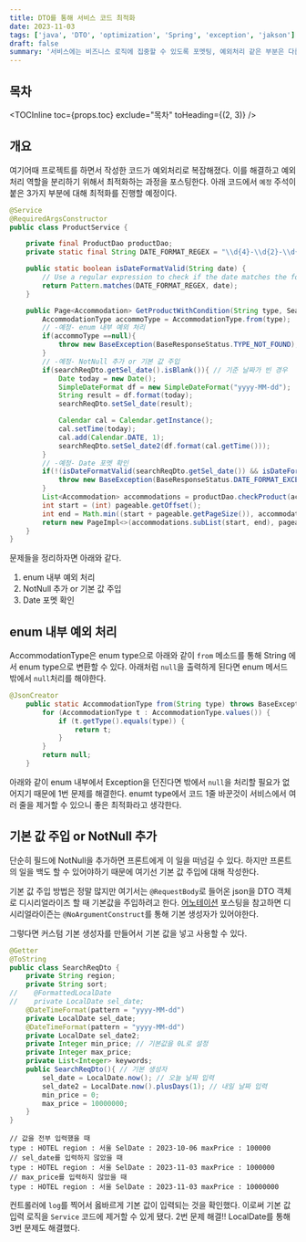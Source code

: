 ```yaml
---
title: DTO를 통해 서비스 코드 최적화
date: 2023-11-03
tags: ['java', 'DTO', 'optimization', 'Spring', 'exception', 'jakson']
draft: false
summary: '서비스에는 비즈니스 로직에 집중할 수 있도록 포멧팅, 예외처리 같은 부분은 다른 곳으로 위임하기'
---
```


## 목차

<TOCInline toc={props.toc} exclude="목차" toHeading={(2, 3)} />

## 개요

여기어때 프로젝트를 하면서 작성한 코드가 예외처리로 복잡해졌다. 이를 해결하고 예외처리 역할을 분리하기 위해서 최적화하는 과정을 포스팅한다.
아래 코드에서 `예정` 주석이 붙은 3가지 부분에 대해 최적화를 진행할 예정이다.

```java:Service.java
@Service
@RequiredArgsConstructor
public class ProductService {

    private final ProductDao productDao;
    private static final String DATE_FORMAT_REGEX = "\\d{4}-\\d{2}-\\d{2}";

    public static boolean isDateFormatValid(String date) {
        // Use a regular expression to check if the date matches the format "YYYY-MM-DD"
        return Pattern.matches(DATE_FORMAT_REGEX, date);
    }

    public Page<Accommodation> GetProductWithCondition(String type, SearchReqDto searchReqDto, Pageable pageable){
        AccommodationType accommoType = AccommodationType.from(type);
        // -예정- enum 내부 예외 처리
        if(accommoType ==null){
            throw new BaseException(BaseResponseStatus.TYPE_NOT_FOUND);
        }
        // -예정- NotNull 추가 or 기본 값 주입
        if(searchReqDto.getSel_date().isBlank()){ // 기준 날짜가 빈 경우
            Date today = new Date();
            SimpleDateFormat df = new SimpleDateFormat("yyyy-MM-dd");
            String result = df.format(today);
            searchReqDto.setSel_date(result);

            Calendar cal = Calendar.getInstance();
            cal.setTime(today);
            cal.add(Calendar.DATE, 1);
            searchReqDto.setSel_date2(df.format(cal.getTime()));
        }
        // -예정- Date 포멧 확인
        if(!(isDateFormatValid(searchReqDto.getSel_date()) && isDateFormatValid(searchReqDto.getSel_date2()))){
            throw new BaseException(BaseResponseStatus.DATE_FORMAT_EXCEPTION);
        }
        List<Accommodation> accommodations = productDao.checkProduct(accommoType.getValue() ,searchReqDto);
        int start = (int) pageable.getOffset();
        int end = Math.min((start + pageable.getPageSize()), accommodations.size());
        return new PageImpl<>(accommodations.subList(start, end), pageable, accommodations.size());
    }
}
```

문제들을 정리하자면 아래와 같다.

1. enum 내부 예외 처리
2. NotNull 추가 or 기본 값 주입
3. Date 포멧 확인

## enum 내부 예외 처리

AccommodationType은 enum type으로 아래와 같이 `from` 메소드를 통해 String 에서 enum type으로 변환할 수 있다.
아래처럼 `null`을 출력하게 된다면 enum 메서드 밖에서 `null`처리를 해야한다.

```java:AccommodationType.java
@JsonCreator
    public static AccommodationType from(String type) throws BaseException {
        for (AccommodationType t : AccommodationType.values()) {
            if (t.getType().equals(type)) {
                return t;
            }
        }
        return null;
    }
```

아래와 같이 enum 내부에서 Exception을 던진다면 밖에서 `null`을 처리할 필요가 없어지기 때문에 1번 문제를 해결한다.
enumt type에서 코드 1줄 바꾼것이 서비스에서 여러 줄을 제거할 수 있으니 좋은 최적화라고 생각한다.

## 기본 값 주입 or NotNull 추가

단순히 필드에 NotNull을 추가하면 프론트에게 이 일을 떠넘길 수 있다. 하지만 프론트의 일을 백도 할 수 있어야하기 때문에 여기선 기본 값 주입에 대해 작성한다.

기본 값 주입 방법은 정말 많지만 여기서는 `@RequestBody`로 들어온 json을 DTO 객체로 디시리얼라이즈 할 때 기본값을 주입하려고 한다.
[어노테이션](/blog/spring/spring-annortation#lombok) 포스팅을 참고하면 디시리얼라이즌는 `@NoArgumentConstruct`를 통해 기본 생성자가 있어야한다.

그렇다면 커스텀 기본 생성자를 만들어서 기본 값을 넣고 사용할 수 있다.

```java:SearchReqDto.java
@Getter
@ToString
public class SearchReqDto {
    private String region;
    private String sort;
//    @FormattedLocalDate
//    private LocalDate sel_date;
    @DateTimeFormat(pattern = "yyyy-MM-dd")
    private LocalDate sel_date;
    @DateTimeFormat(pattern = "yyyy-MM-dd")
    private LocalDate sel_date2;
    private Integer min_price; // 기본값을 0L로 설정
    private Integer max_price;
    private List<Integer> keywords;
    public SearchReqDto(){ // 기본 생성자
        sel_date = LocalDate.now(); // 오늘 날짜 입력
        sel_date2 = LocalDate.now().plusDays(1); // 내일 날짜 입력
        min_price = 0;
        max_price = 10000000;
    }
}
```

```
// 값을 전부 입력했을 때
type : HOTEL region : 서울 SelDate : 2023-10-06 maxPrice : 100000
// sel_date를 입력하지 않았을 때
type : HOTEL region : 서울 SelDate : 2023-11-03 maxPrice : 1000000
// max_price를 입력하지 않았을 때
type : HOTEL region : 서울 SelDate : 2023-11-03 maxPrice : 10000000
```

컨트롤러에 `log`를 찍어서 옳바르게 기본 값이 입력되는 것을 확인했다. 이로써 기본 값 입력 로직을 `Service` 코드에 제거할 수 있게 됐다.
2번 문제 해결!! LocalDate를 통해 3번 문제도 해결했다.
